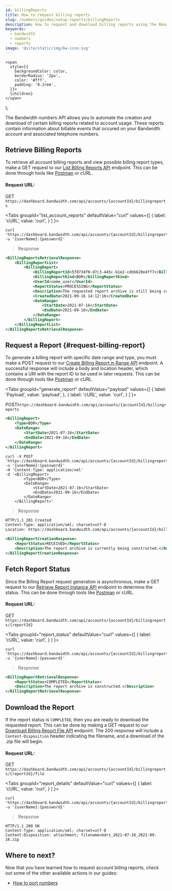 ```yaml
---
id: billingReports
title: How to request billing reports
slug: /numbers/guides/setup-reports/billingReports
description: How to request and download billing reports using the Bandwidth APIs
keywords:
  - bandwidth
  - numbers
  - reports
image: '@site/static/img/bw-icon.svg'
---
```




    <span
      style={{
        backgroundColor: color,
        borderRadius: '2px',
        color: '#fff',
        padding: '0.2rem',
      }}>
      {children}
    </span>
  );

The Bandwidth numbers API allows you to automate the creation and download of certain billing reports related to account usage.
These reports contain information about billable events that occured on your Bandwidth account and associated telephone numbers.

## Retrieve Billing Reports

To retrieve all account billing reports and view possible billing report types, make a <Highlight color="#00bf8c">GET</Highlight> request to our [List Billing Reports API](../../../../../apis/numbers/#tag/Reports/operation/GetBillingReportByType) endpoint.
This can be done through tools like [Postman](https://github.com/Bandwidth/postman) or cURL.

#### Request URL:

<p><Highlight color="#00bf8c">GET</Highlight> <code>https://dashboard.bandwidth.com/api/accounts/{accountId}/billingreports</code></p>

<Tabs
groupId="list_account_reports"
defaultValue="curl"
values={[
    { label: 'cURL', value: 'curl', }
]
}>

<TabItem value="curl">

```cURL
curl 'https://dashboard.bandwidth.com/api/accounts/{accountId}/billingreports'
-u '{userName}:{password}'
```

> Response

```xml
<BillingReportsRetrievalResponse>
    <BillingReportList>
        <BillingReport>
            <BillingReportId>5f8734f0-d7c3-445c-b1e2-cdbb620e4ff7</BillingReportId>
            <BillingReportKind>BDR</BillingReportKind>
            <UserId>some_user</UserId>
            <ReportStatus>PROCESSING</ReportStatus>
            <Description>The requested report archive is still being constructed, please check back later.</Description>
            <CreatedDate>2021-09-16 14:12:16</CreatedDate>
            <DateRange>
                <StartDate>2021-07-16</StartDate>
                <EndDate>2021-09-16</EndDate>
            </DateRange>
        </BillingReport>
    </BillingReportList>
</BillingReportsRetrievalResponse>
```

</TabItem>
</Tabs>

## Request a Report {#request-billing-report}

To generate a billing report with specific date range and type, you must make a <Highlight color="#079CEE">POST</Highlight> request to our [Create Billing Report in Range API](../../../../../apis/numbers/#tag/Reports/operation/CreateBillingReport) endpoint.
A successful response will include a body and location header, which contains a URI with the report ID to be used in later requests.
This can be done through tools like [Postman](https://github.com/Bandwidth/postman) or cURL.

<Tabs
groupId="generate_report"
defaultValue="payload"
values={[
    { label: 'Payload', value: 'payload', },
    { label: 'cURL', value: 'curl', }
]
}>

<TabItem value="payload">

<p><Highlight color="#079CEE">POST</Highlight><code>https://dashboard.bandwidth.com/api/accounts/{accountId}/billingreports</code></p>

```xml
<BillingReport>
    <Type>BDR</Type>
    <DateRange>
        <StartDate>2021-07-16</StartDate>
        <EndDate>2021-09-16</EndDate>
    </DateRange>
</BillingReport>
```
</TabItem>

<TabItem value="curl">

```cURL
curl -X POST 'https://dashboard.bandwidth.com/api/accounts/{accountId}/billingreports'
-u '{userName}:{password}'
-H 'Content-Type: application/xml'
-d '<BillingReport>
        <Type>BDR</Type>
        <DateRange>
            <StartDate>2021-07-16</StartDate>
            <EndDate>2021-09-16</EndDate>
        </DateRange>
    </BillingReport>'
```

</TabItem>
</Tabs>

> Response

```xml
HTTP/1.1 201 Created
Content-Type: application/xml; charset=utf-8
Location: https://dashboard.bandwidth.com/api/accounts/{accountId}/billingreports/a12b456c8-abcd-1a3b-a1b2-0a2b4c6d8e0f2

<BillingReportCreationResponse>
    <ReportStatus>RECEIVED</ReportStatus>
    <Description>The report archive is currently being constructed.</Description>
</BillingReportCreationResponse>
```

## Fetch Report Status

Since the Billing Report request generation is asynchronous, make a <Highlight color="#00bf8c">GET</Highlight> request to our [Retrieve Report Instance API](../../../../../apis/numbers#tag/Reports/operation/GetBillingReportStatus) endpoint to determine the status.
This can be done through tools like [Postman](https://github.com/Bandwidth/postman) or cURL.

#### Request URL:

<p><Highlight color="#00bf8c">GET</Highlight> <code>https://dashboard.bandwidth.com/api/accounts/{accountId}/billingreports/{reportId}</code></p>

<Tabs
groupId="report_status"
defaultValue="curl"
values={[
    { label: 'cURL', value: 'curl', }
]
}>

<TabItem value="curl">

```cURL
curl 'https://dashboard.bandwidth.com/api/accounts/{accountId}/billingreports/{reportId}'
-u '{userName}:{password}'
```

> Response

```xml
<BillingReportRetrievalResponse>
    <ReportStatus>COMPLETED</ReportStatus>
    <Description>The report archive is constructed.</Description>
</BillingReportRetrievalResponse>
```

</TabItem>
</Tabs>

## Download the Report

If the report status is `COMPLETED`, then you are ready to download the requested report.
This can be done by making a <Highlight color="#00bf8c">GET</Highlight> request to our [Download Billing Report File API](../../../../../apis/numbers#tag/Reports/operation/DownloadBillingReport) endpoint.
The 200 response will include a `Content-Disposition` header indicating the filename, and a download of the .zip file will begin.

#### Request URL:

<p><Highlight color="#00bf8c">GET</Highlight> <code>https://dashboard.bandwidth.com/api/accounts/{accountId}/billingreports/{reportId}/file</code></p>


<Tabs
groupId="report_details"
defaultValue="curl"
values={[
    { label: 'cURL', value: 'curl', }
]
}>

<TabItem value="curl">

```cURL
curl 'https://dashboard.bandwidth.com/api/accounts/{accountId}/billingreports/{reportId}/file'
-u '{userName}:{password}'
```

> Response

```http
HTTP/1.1 200 OK
Content-Type: application/xml; charset=utf-8
Content-Disposition: attachment; filename=bdrs_2021-07-16_2021-09-16.zip
```

</TabItem>
</Tabs>


## Where to next?
Now that you have learned how to request account billing reports, check out some of the other available actions in our guides:
- [How to port numbers](docs/numbers/guides/porting/portingNumbers/)
